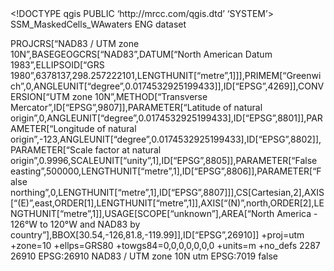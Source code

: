 <!DOCTYPE qgis PUBLIC 'http://mrcc.com/qgis.dtd' 'SYSTEM'>
<qgis version="3.24.0-Tisler">
  <identifier>SSM_MaskedCells_WAwaters</identifier>
  <parentidentifier></parentidentifier>
  <language>ENG</language>
  <type>dataset</type>
  <title>SSM_MaskedCells_WAwaters</title>
  <abstract></abstract>
  <links/>
  <fees></fees>
  <encoding></encoding>
  <crs>
    <spatialrefsys nativeFormat="Wkt">
      <wkt>PROJCRS["NAD83 / UTM zone 10N",BASEGEOGCRS["NAD83",DATUM["North American Datum 1983",ELLIPSOID["GRS 1980",6378137,298.257222101,LENGTHUNIT["metre",1]]],PRIMEM["Greenwich",0,ANGLEUNIT["degree",0.0174532925199433]],ID["EPSG",4269]],CONVERSION["UTM zone 10N",METHOD["Transverse Mercator",ID["EPSG",9807]],PARAMETER["Latitude of natural origin",0,ANGLEUNIT["degree",0.0174532925199433],ID["EPSG",8801]],PARAMETER["Longitude of natural origin",-123,ANGLEUNIT["degree",0.0174532925199433],ID["EPSG",8802]],PARAMETER["Scale factor at natural origin",0.9996,SCALEUNIT["unity",1],ID["EPSG",8805]],PARAMETER["False easting",500000,LENGTHUNIT["metre",1],ID["EPSG",8806]],PARAMETER["False northing",0,LENGTHUNIT["metre",1],ID["EPSG",8807]]],CS[Cartesian,2],AXIS["(E)",east,ORDER[1],LENGTHUNIT["metre",1]],AXIS["(N)",north,ORDER[2],LENGTHUNIT["metre",1]],USAGE[SCOPE["unknown"],AREA["North America - 126°W to 120°W and NAD83 by country"],BBOX[30.54,-126,81.8,-119.99]],ID["EPSG",26910]]</wkt>
      <proj4>+proj=utm +zone=10 +ellps=GRS80 +towgs84=0,0,0,0,0,0,0 +units=m +no_defs</proj4>
      <srsid>2287</srsid>
      <srid>26910</srid>
      <authid>EPSG:26910</authid>
      <description>NAD83 / UTM zone 10N</description>
      <projectionacronym>utm</projectionacronym>
      <ellipsoidacronym>EPSG:7019</ellipsoidacronym>
      <geographicflag>false</geographicflag>
    </spatialrefsys>
  </crs>
  <extent>
    <spatial maxy="52.32933100000000337" dimensions="2" minx="-129.23779500000000553" miny="44.27295000000000158" maxx="-121.78148000000000195" crs="EPSG:26910" maxz="0" minz="0"/>
  </extent>
</qgis>

